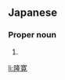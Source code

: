 ==Japanese==
{{ja-kanjitab|たか|ひろ|yomi=k}}

===Proper noun===
{{ja-pos|proper|たかひろ}}

# {{given name|male|lang=ja|sort=たかひろ}}

[[li:隆寛]]
